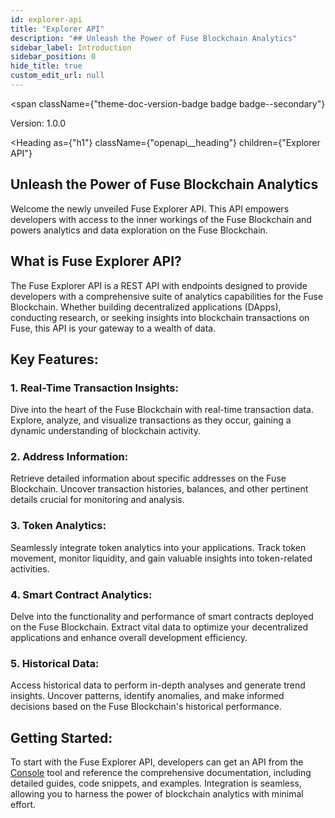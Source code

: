 ```yaml
---
id: explorer-api
title: "Explorer API"
description: "## Unleash the Power of Fuse Blockchain Analytics"
sidebar_label: Introduction
sidebar_position: 0
hide_title: true
custom_edit_url: null
---
```



<span
  className={"theme-doc-version-badge badge badge--secondary"}
>
  Version: 1.0.0
</span>

<Heading
  as={"h1"}
  className={"openapi__heading"}
  children={"Explorer API"}
>
</Heading>



## Unleash the Power of Fuse Blockchain Analytics

Welcome the newly unveiled Fuse Explorer API. This API empowers developers with access to the inner workings of the Fuse Blockchain and powers analytics and data exploration on the Fuse Blockchain.

## What is Fuse Explorer API?

The Fuse Explorer API is a REST API with endpoints designed to provide developers with a comprehensive suite of analytics capabilities for the Fuse Blockchain. Whether building decentralized applications (DApps), conducting research, or seeking insights into blockchain transactions on Fuse, this API is your gateway to a wealth of data.

## Key Features:

### 1. Real-Time Transaction Insights:
  Dive into the heart of the Fuse Blockchain with real-time transaction data. Explore, analyze, and visualize transactions as they occur, gaining a dynamic understanding of blockchain activity.

### 2. Address Information:
  Retrieve detailed information about specific addresses on the Fuse Blockchain. Uncover transaction histories, balances, and other pertinent details crucial for monitoring and analysis.

### 3. Token Analytics:
  Seamlessly integrate token analytics into your applications. Track token movement, monitor liquidity, and gain valuable insights into token-related activities.

### 4. Smart Contract Analytics:
  Delve into the functionality and performance of smart contracts deployed on the Fuse Blockchain. Extract vital data to optimize your decentralized applications and enhance overall development efficiency.

### 5. Historical Data:
  Access historical data to perform in-depth analyses and generate trend insights. Uncover patterns, identify anomalies, and make informed decisions based on the Fuse Blockchain's historical performance.

## Getting Started:

To start with the Fuse Explorer API, developers can get an API from the [Console](https://console.fuse.io/build) tool and reference the comprehensive documentation, including detailed guides, code snippets, and examples. Integration is seamless, allowing you to harness the power of blockchain analytics with minimal effort.



      